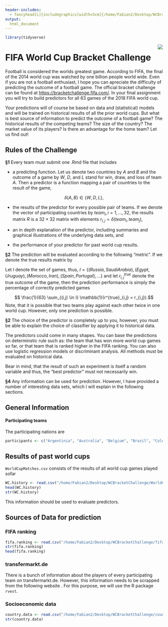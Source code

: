 ```yaml
---
header-includes:
  - fancyhead[L]{includegraphics[width=5cm]{/home/Fabian2/Desktop/WCBracketChallenge/wc.png}}
output: 
  html_document
---
```


```r
library(tidyverse)
```

<img src="/home/Fabian2/Desktop/WCBracketChallenge/wc.png" align="right">

# FIFA World Cup Bracket Challenge 

Football is considered the worlds greatest game. According to FIFA, the final of the 2014 world cup was watched by one billion people world wide. Even if you are not a football enthusiast, I hope you can apreciate the difficulty of predicting the outcome of a football game. The official bracket challenge can be found at [https://bracketchallenge.fifa.com/](https://bracketchallenge.fifa.com/). In your final assignment you will try to build predictors for all 63 games of the 2018 FIFA world cup. 

Your predictions will of course be based on data and (statistical) models and will be trained on historical results of all the prior world cups. But what is best source of information to predict the outcome of a football game? The historical results of the competing teams? The size of the country? The market value of its players? Is there an advantage for the home team? Let us find out!


## Rules of the Challenge

**§1** Every team must submit one .Rmd file that includes

 - a predicting function. Let us denote two countries by $A$ and $B$ and the outcome of a game by $W$, $D$, and $L$ stand for win, draw, and loss of team $A$. Then a predictor is a function mapping a pair of countries to the result of the game,
 
 $$ \delta(A, B) \in \{ W, D, L \},$$

 - the results of the predictor for every possible pair of teams. If we denote the vector of participating countries by $team_i, i=1, \ldots, 32$, the results matrix $R$ is a $32 \times 32$ matrix with elements $r_{i,j} = \delta(team_i, team_j)$,
 
 - an in depth explanation of the predictor, including summaries and graphical illustrations of the underlying data sets, and
 
 - the performance of your predictor for past world cup results.
 

**§2** The prediction will be evaluated according to the following "metric". If we denote the true results matrix by

Let $I$ denote the set of games, thus, $I = \{ (Russia, Saudi Arabia), (Egypt, Uruguay), (Morocco, Iran), (Spain, Portugal), \ldots \}$ and let $r^{true}_{i,j}$ denote the true outcome of the game, then the prediction performance is simply the percentage of correctly predicted games

$$ \frac{1}{63} \sum_{(i,j) \in I} \mathbb{1}(r^{true}_{i,j} = r_{i,j}).$$
Note, that it is possible that two teams play against each other twice in one world cup. However, only one prediction is possible. 


**§2** The choice of the predictor is completely up to you, however, you must be able to explain the choice of classifier by applying it to historical data.

The predictors could come in many shapes. You can base the predictions on determinstic rule such as: the team that has won more world cup games so far, or that team that is ranked higher in the FIFA ranking. You can also use logistic regression models or discriminant analysis. All methods must be evaluated on historical data.

Bear in mind, that the result of such an experiment is itself a random variable and thus, the "best predictor" must not necessarily win.


**§4** Any information can be used for prediction. However, I have provided a number of interesting data sets, which I will explain in the following sections. 


## General Information

#### Participating teams

The participating nations are
```r
participants <- c("Argentinia", "Australia", "Belgium", "Brazil", "Colombia", "Costa Rica", "Croatia", "Denmark", "Egypt", "England", "France", "Germany", "Iceland", "Iran", "Japan", "Korea Republic", "Mexico", "Morocco", "Nigeria", "Panama", "Peru", "Poland", "Portugal", "Russia", "Saudi Arabia", "Senegal", "Serbia", "Spain", "Sweden", "Switzerland", "Tunisia", "Uruguay")
```


## Results of past world cups

`WorldCupMatches.csv` consists of the results of all world cup games played sofar  

```r
WC.history <- read.csv("/home/Fabian2/Desktop/WCBracketChallenge/WorldCupMatches.csv")
head(WC.history)
str(WC.history)
```
This information should be used to evaluate predictors.


## Sources of Data for prediction

### FIFA ranking

```r
fifa.ranking <- read.csv("/home/Fabian2/Desktop/WCBracketChallenge/fifa_ranking.csv")
str(fifa.ranking)
head(fifa.ranking)
```

### transfermarkt.de

There is a bunch of information about the players of every participating team on transfermarkt.de. However, this information needs to be scrapped from the following website [](https://www.transfermarkt.com/weltmeisterschaft-2018/startseite/pokalwettbewerb/WM18). For this purpose, we will use the R package `rvest`.


### Socioeconomic data

```r
country.data <- read.csv("/home/Fabian2/Desktop/WCBracketChallenge/countries of the world.csv")
str(country.data)
```






